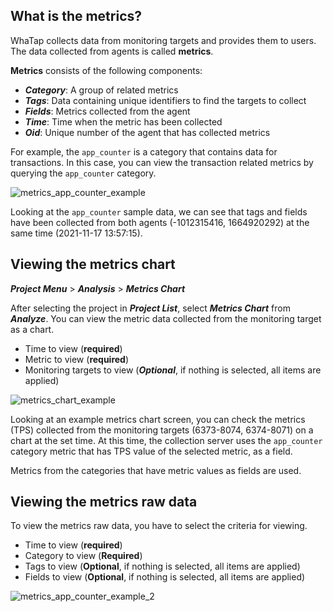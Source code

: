 ## What is the metrics?

WhaTap collects data from monitoring targets and provides them to users. The data collected from agents is called **metrics**. 

<div style={{textAlign: 'center'}}>

<ImgLang img='metrics-overview.png' desc='Metrics overview' />

</div>

**Metrics** consists of the following components:

-   **_Category_**: A group of related metrics
-   **_Tags_**: Data containing unique identifiers to find the targets to collect
-   **_Fields_**: Metrics collected from the agent
-   **_Time_**: Time when the metric has been collected
-   **_Oid_**: Unique number of the agent that has collected metrics

For example, the `app_counter` is a category that contains data for transactions. In this case, you can view the transaction related metrics by querying the `app_counter` category.

![metrics_app_counter_example](https://img.whatap.io/media/images/metrics_app_counter_example.png)

Looking at the `app_counter` sample data, we can see that tags and fields have been collected from both agents (-1012315416, 1664920292) at the same time (2021-11-17 13:57:15).

## Viewing the metrics chart

**_Project Menu_** > **_Analysis_** > **_Metrics Chart_**

<!-- 와탭 에이전트 설치를 완료했다면 [와탭 모니터링 서비스](https://service.whatap.io/account/login)에 로그인하세요. 초기 화면은 ***프로젝트 목록***입니다. ***프로젝트 목록***에서 에이전트를 설치한 애플리케이션 서버를 확인할 수 있습니다. 에이전트를 설치한 하나의 애플리케이션 서버는 프로젝트이며, 모니터링 단위입니다. -->

After selecting the project in **_Project List_**, select **_Metrics Chart_** from **_Analyze_**. You can view the metric data collected from the monitoring target as a chart.

<!-- 모니터링 대상으로부터 수집된 **메트릭스**들은 차트로 표현될 수 있습니다. -->

-   Time to view (**required**)
-   Metric to view (**required**)
-   Monitoring targets to view (**_Optional_**, if nothing is selected, all items are applied)

![metrics_chart_example](https://img.whatap.io/media/images/metrics_chart_example.png)

Looking at an example metrics chart screen, you can check the metrics (TPS) collected from the monitoring targets (6373-8074, 6374-8071) on a chart at the set time. At this time, the collection server uses the `app_counter` category metric that has TPS value of the selected metric, as a field.

Metrics from the categories that have metric values as fields are used.

## Viewing the metrics raw data

To view the metrics raw data, you have to select the criteria for viewing. 

-   Time to view (**required**)
-   Category to view (**Required**)
-   Tags to view (**Optional**, if nothing is selected, all items are applied)
-   Fields to view (**Optional**, if nothing is selected, all items are applied)

![metrics_app_counter_example_2](https://img.whatap.io/media/images/metrics_app_counter_example_2.png)
